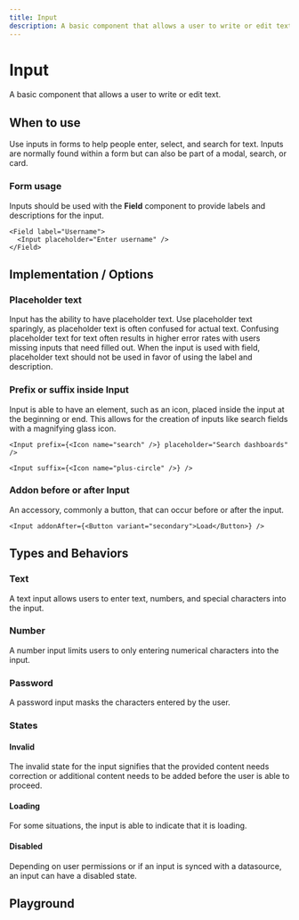 ```yaml
---
title: Input
description: A basic component that allows a user to write or edit text.
---
```


# Input <Badge text='ready' color='green'></Badge> <StorybookLink path='/story/forms-input--simple' />

A basic component that allows a user to write or edit text.

## When to use

Use inputs in forms to help people enter, select, and search for text. Inputs are normally found within a form but can also be part of a modal, search, or card.

### Form usage

Inputs should be used with the **Field** component to provide labels and descriptions for the input.

```tsx live
<Field label="Username">
  <Input placeholder="Enter username" />
</Field>
```

## Implementation / Options

### Placeholder text

Input has the ability to have placeholder text. Use placeholder text sparingly, as placeholder text is often confused for actual text. Confusing placeholder text for text often results in higher error rates with users missing inputs that need filled out. When the input is used with field, placeholder text should not be used in favor of using the label and description.

### Prefix or suffix inside Input

Input is able to have an element, such as an icon, placed inside the input at the beginning or end. This allows for the creation of inputs like search fields with a magnifying glass icon.

```tsx live
<Input prefix={<Icon name="search" />} placeholder="Search dashboards" />
```

```tsx live
<Input suffix={<Icon name="plus-circle" />} />
```

### Addon before or after Input

An accessory, commonly a button, that can occur before or after the input.

```tsx live
<Input addonAfter={<Button variant="secondary">Load</Button>} />
```

## Types and Behaviors

### Text

A text input allows users to enter text, numbers, and special characters into the input.

### Number

A number input limits users to only entering numerical characters into the input.

### Password

A password input masks the characters entered by the user.

### States

#### Invalid

The invalid state for the input signifies that the provided content needs correction or additional content needs to be added before the user is able to proceed.

#### Loading

For some situations, the input is able to indicate that it is loading.

#### Disabled

Depending on user permissions or if an input is synced with a datasource, an input can have a disabled state.

## Playground

<ComponentEmbed path="/story/forms-input--simple" />
